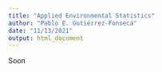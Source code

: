 ```yaml
---
title: "Applied Environmental Statistics"
author: "Pablo E. Gutiérrez-Fonseca"
date: "11/13/2021"
output: html_document
---
```


Soon